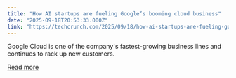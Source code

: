 ```yaml
---
title: "How AI startups are fueling Google’s booming cloud business"
date: "2025-09-18T20:53:33.000Z"
link: "https://techcrunch.com/2025/09/18/how-ai-startups-are-fueling-googles-booming-cloud-business/"
---
```


Google Cloud is one of the company's fastest-growing business lines and continues to rack up new customers.

[Read more](https://techcrunch.com/2025/09/18/how-ai-startups-are-fueling-googles-booming-cloud-business/)
